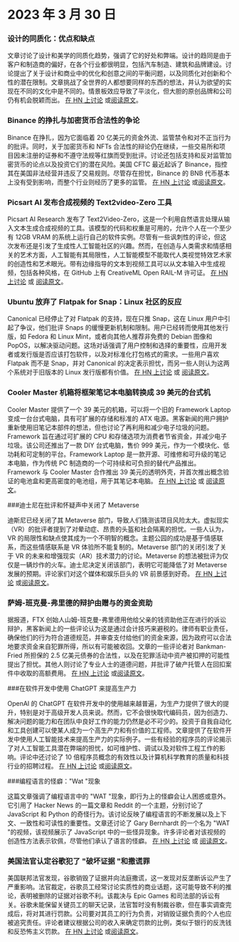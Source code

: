 
<Steps>

# 2023 年 3 月 30 日

### 设计的同质化：优点和缺点

文章讨论了设计和美学的同质化趋势，强调了它的好处和弊端。设计的趋同是由于客户和制造商的偏好，在各个行业都很明显，包括汽车制造、建筑和品牌建设。讨论提出了关于设计和商业中的优化和创意之间的平衡问题，以及同质化对创新和个性的潜在限制。文章挑战了全世界的人都想要同样的东西的想法，并认为欲望的实现在不同的文化中是不同的。情景板效应导致了平淡化，但大胆的原创品牌和公司仍有机会脱颖而出。
[在 HN 上讨论](http://news.ycombinator.com/item?id=35355703) 或[阅读原文](https://www.alexmurrell.co.uk/articles/the-age-of-average)。

### Binance 的挣扎与加密货币合法性的争论

Binance 在挣扎，因为它面临着 20 亿美元的资金外流、监管禁令和对不正当行为的批评。同时，关于加密货币和 NFTs 合法性的辩论仍在继续，一些交易所和项目因未注册的证券和不遵守法规等红旗而受到批评。讨论还包括支持和反对监管加密货币的论点以及投资它们的潜在风险。美国 CFTC 最近起诉了 Binance，指控其在美国非法经营并违反了交易规则。尽管存在担忧，Binance 的 BNB 代币基本上没有受到影响，而整个行业则经历了更多的监管。
[在 HN 上讨论](http://news.ycombinator.com/item?id=35351805) 或[阅读原文](https://www.wsj.com/articles/binance-sees-2-billion-in-outflows-as-troubles-compound-9a136e21)。

### Picsart AI 发布合成视频的 Text2video-Zero 工具

Picsart AI Research 发布了 Text2Video-Zero，这是一个利用自然语言处理从输入文本生成合成视频的工具。该模型的代码和权重是可用的，允许个人在一个至少有 12GB VRAM 的系统上运行自己的软件实例。尽管有一些讽刺性的评论，但这次发布还是引发了生成性人工智能社区的兴趣。然而，在创造与人类需求和情感相关的艺术方面，人工智能有其局限性，人工智能模型不能取代人类视觉特效艺术家的创造性和艺术眼光。带有边缘指导的文本到视频工具可以从文本输入中生成视频，包括各种风格，在 GitHub 上有 CreativeML Open RAIL-M 许可证。
[在 HN 上讨论](http://news.ycombinator.com/item?id=35352452) 或 [阅读原文](https://github.com/Picsart-AI-Research/Text2Video-Zero)。

### Ubuntu 放弃了 Flatpak for Snap：Linux 社区的反应

Canonical 已经停止了对 Flatpak 的支持，现在只推 Snap，这在 Linux 用户中引起了争议，他们批评 Snaps 的缓慢更新机制和限制。用户已经转而使用其他发行版，如 Fedora 和 Linux Mint，或者向其他人推荐非免费的 Debian 图像和 PopOS，以解决驱动问题。这场对话强调了用户控制和选择的重要性，应用开发者或发行版是否应该打包软件，以及对标准化打包格式的需求。一些用户喜欢 Flatpak 而不是 Snap，并对 Canonical 的决定表示担忧，而另一些人则认为这两个系统对于旧版本的 Linux 发行版都有价值。
[在 HN 上讨论](http://news.ycombinator.com/item?id=35354729) 或 [阅读原文](https://lwn.net/SubscriberLink/927262/6adb2350e2b0d2ce/)。

### Cooler Master 机箱将框架笔记本电脑转换成 39 美元的台式机

Cooler Master 提供了一个 39 美元的机箱，可以将一个旧的 Framework Laptop 变成一台台式电脑，具有可扩展的存储和标准的 ATX 电源。黑客新闻的用户拥护重新使用旧笔记本部件的想法，但也讨论了再利用和减少电子垃圾的问题。Framework 旨在通过可扩展的 CPU 和存储选项为消费者节省资金，并减少电子垃圾。该公司还推出了一款 DIY 台式电脑，售价 999 美元，作为一个模块化、低功耗和可定制的平台。Framework Laptop 是一款开源、可维修和可升级的笔记本电脑，作为传统 PC 制造商的一个可持续和可负担的替代产品推出。Framework 与 Cooler Master 合作推出 39 美元的透明外壳，并首次推出概念验证的电池盒和更高密度的电池组，用于其笔记本电脑。
[在 HN 上讨论](http://news.ycombinator.com/item?id=35350288) 或 [阅读原文](https://www.theverge.com/2023/3/23/23652939/framework-cooler-master-sff-pc-case)。

###迪士尼在批评和怀疑声中关闭了 Metaverse

迪斯尼已经关闭了其 Metaverse 部门，导致人们猜测该项目风险太大。虚拟现实（VR）的批评者提到了对晕动症、昂贵的头盔和社会隔离的担忧。一些人认为，VR 的局限性和缺点使其成为一个不明智的概念。主题公园的成功是基于情感联系，而这些情感联系是 VR 体验所不能复制的。Metaverse 部门的关闭引发了关于 VR 的未来和增强现实（AR）技术潜力的讨论。Metaverse 的想法被批评为仅仅是一辆炒作的火车。迪士尼决定关闭该部门，表明它可能降低了对 Metaverse 发展的预期。评论家们对这个媒体和娱乐巨头的 VR 前景感到好奇。
[在 HN 上讨论](http://news.ycombinator.com/item?id=35350952) 或[阅读原文](https://www.wsj.com/articles/disney-eliminates-its-metaverse-division-as-part-of-companys-layoffs-plan-94b03650)。

### 萨姆-班克曼-弗里德的辩护由赠与的资金资助

据报道，FTX 创始人山姆-班克曼-弗里德用他给父亲的钱资助他正在进行的诉讼辩护，黑客新闻上的一些评论认为这是通过会计技巧来避税的。律师有职业责任，确保他们的行为符合道德规范，并审查支付给他们的资金来源，因为政府可以合法地要求资金来自犯罪所得，所以有可能被收回。文章的一些评论者对 Bankman-Fried 所担保的 2.5 亿美元债券的合法性，以及在犯罪活动中资产被扣押的可能性提出了担忧。其他人则讨论了专业人士的道德问题，并批评了破产托管人在回扣案件中收取的高额费用。
[在 HN 上讨论](http://news.ycombinator.com/item?id=35358698) 或[阅读原文](https://www.forbes.com/sites/sarahemerson/2023/03/29/sam-bankman-fried-legal-fees-funded-by-alameda-money-gifted-to-father-joe-bankman/)。

###在软件开发中使用 ChatGPT 来提高生产力

OpenAI 的 ChatGPT 在软件开发中的使用越来越普遍，为生产力提供了很大的提升，特别是对于高级开发人员来说。然而，它不会很快取代编码员，因为创造力、解决问题的能力和在团队中良好工作的能力仍然是必不可少的。投资于自我自动化和工具创建可以使某人成为一个高生产力和有价值的工程师。文章提供了在软件开发中使用人工智能技术来提高生产力的实际例子。一些有经验的程序员的评论揭示了对人工智能工具潜在弊端的担忧，如可维护性、调试以及对软件工程工作的影响。评论中还讨论了 10 倍程序员概念的有效性以及计算机科学教育的质量和科技行业的招聘过程。
[在 HN 上讨论](http://news.ycombinator.com/item?id=35356054) 或[阅读原文](https://kadekillary.work/posts/1000x-eng/)。

###编程语言的怪癖："Wat "现象

这篇文章强调了编程语言中的 "WAT "现象，即行为上的怪癖会让人困惑或意外。它引用了 Hacker News 的一篇文章和 Reddit 的一个主题，分别讨论了 JavaScript 和 Python 的奇怪行为。该讨论反映了编程语言的不断发展以及上下文、一致性和可读性的重要性。文章还讨论了 Gary Bernhardt 的一个名为 "WAT "的视频，该视频展示了 JavaScript 中的一些怪异现象。许多评论者对该视频的创造性方法表示钦佩，尽管他们承认了语言的怪癖。
[在 HN 上讨论](http://news.ycombinator.com/item?id=35363044) 或 [阅读原文](https://www.destroyallsoftware.com/talks/wat)。

### 美国法官认定谷歌犯了 "破坏证据 "和撒谎罪

美国联邦法官发现，谷歌销毁了证据并向法庭撒谎，这一发现对反垄断诉讼产生了严重影响。法官裁定，谷歌员工经常讨论实质性的商业话题，这可能导致不利的推论，表明被删除的证据对谷歌不利。该裁决与 Epic Games 和司法部的诉讼有关。谷歌未能保留关键员工的聊天记录，法官暂时没有制裁谷歌，但在事实调查完成后，将对其进行罚款。公司要对其员工的行为负责，对销毁证据负责的个人也应被追究责任。评论者建议根据公司的收入来确定罚款的比例，类似于银行的反洗钱和反恐怖主义罚款。
[在 HN 上讨论](http://news.ycombinator.com/item?id=35363095) 或[阅读原文](https://storage.courtlistener.com/recap/gov.uscourts.cand.373179/gov.uscourts.cand.373179.469.0.pdf)。

</Steps>
